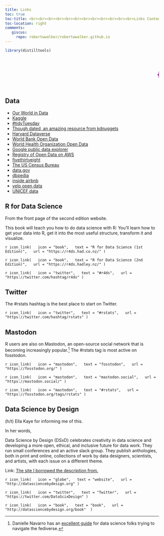 ```yaml
---
title: Links
toc: true
toc-title: <br><br><br><br><br><br><br><br><br><br><br><br>Links Contents
toc-location: right
comments:
   giscus: 
     repo: robertwwalker/robertwwalker.github.io
---
```


```r
library(distilltools)
```

<marquee scrollamount="10"><h1><p style="color:purple;">{{< fa brands r-project >}}obertwwalker.github.io <br></p></h1></marquee>

## Data

- [Our World in Data](https://ourworldindata.org)
- [Kaggle](https://www.kaggle.com)
- [#tidyTuesday](https://github.com/rfordatascience/tidytuesday)
- [Though dated, an amazing resource from kdnuggets](https://www.kdnuggets.com/2017/12/big-data-free-sources.html)
- [Harvard Dataverse](https://dataverse.harvard.edu)
- [World Bank Open Data](https://data.worldbank.org)
- [World Health Organization Open Data](https://www.who.int/gho/database/en/)
- [Google public data explorer](https://www.google.com/publicdata/directory)
- [Registry of Open Data on AWS](https://registry.opendata.aws)
- [fivethirtyeight](https://data.fivethirtyeight.com)
- [The US Census Bureau](https://www.census.gov/data.html)
- [data.gov](https://data.gov)
- [dbpedia](https://www.dbpedia.org)
- [inside airbnb](http://insideairbnb.com/get-the-data/)
- [yelp open data](https://www.yelp.com/dataset)
- [UNICEF data](https://data.unicef.org)



## R for Data Science

From the front page of the second edition website.

::: {.callout-tip}
This book will teach you how to do data science with R: You’ll learn how to get your data into R, get it into the most useful structure, transform it and visualize.
:::

`r icon_link(
  icon = "book",
  text = "R for Data Science (1st Edition)",
  url = "https://r4ds.had.co.nz/"
)`

`r icon_link(
  icon = "book",
  text = "R for Data Science (2nd Edition)",
  url = "https://r4ds.hadley.nz/"
)`

`r icon_link(
  icon = "twitter",
  text = "#r4ds",
  url = "https://twitter.com/hashtag/r4ds"
)`


## Twitter

The #rstats hashtag is the best place to start on Twitter.

`r icon_link(
  icon = "twitter",
  text = "#rstats",
  url = "https://twitter.com/hashtag/rstats"
)`

## Mastodon

R users are also on Mastodon, an open-source social network that is becoming increasingly popular.^[Danielle Navarro has an [excellent guide](https://blog.djnavarro.net/posts/2022-11-03_what-i-know-about-mastodon/){target="_blank"} for data science folks trying to navigate the fediverse.] The #rstats tag is most active on fosstodon.

`r icon_link(
  icon = "mastodon",
  text = "fosstodon",
  url = "https://fosstodon.org/"
)`

`r icon_link(
  icon = "mastodon",
  text = "mastodon.social",
  url = "https://mastodon.social/"
)`

`r icon_link(
  icon = "mastodon",
  text = "#rstats",
  url = "https://fosstodon.org/tags/rstats"
)`

## Data Science by Design

(h/t) Ella Kaye for informing me of this.

In her words, 

::: {.callout-note}
Data Science by Design (DSxD) celebrates creativity in data science and developing a more open, ethical, and inclusive future for data work. They run small conferences and an active slack group. They publish anthologies, both in print and online, collections of work by data designers, scientists, and artists, with each issue on a different theme.

Link: [The site I borrowed the description from.](https://ellakaye.co.uk/community.html)
:::

`r icon_link(
  icon = "globe",
  text = "website",
  url = "http://datasciencebydesign.org"
)`

`r icon_link(
  icon = "twitter",
  text = "Twitter",
  url = "https://twitter.com/DataScixDesign"
)`

`r icon_link(
  icon = "book",
  text = "book",
  url = "http://datasciencebydesign.org/book" 
)`